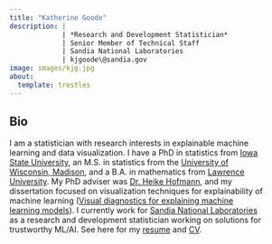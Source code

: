 ```yaml
---
title: "Katherine Goode"
description: | 
             | *Research and Development Statistician*
             | Senior Member of Technical Staff
             | Sandia National Laboratories
             | kjgoode\@sandia.gov
image: images/kjg.jpg
about:
  template: trestles
---
```


::: {.column-page style="width: 90%"}
## Bio

I am a statistician with research interests in explainable machine learning and data visualization. I have a PhD in statistics from [Iowa State University](https://www.stat.iastate.edu/), an M.S. in statistics from the [University of Wisconsin, Madison](https://stat.wisc.edu/), and a B.A. in mathematics from [Lawrence University](https://www.lawrence.edu/academics/college/mathematics). My PhD adviser was [Dr. Heike Hofmann](https://github.com/heike), and my dissertation focused on visualization techniques for explainability of machine learning ([Visual diagnostics for explaining machine learning models](https://dr.lib.iastate.edu/items/abac51d2-c05b-4ef2-90f5-03740ff5c682)). I currently work for [Sandia National Laboratories](https://www.sandia.gov/) as a research and development statistician working on solutions for trustworthy ML/AI. See here for my [resume](https://goodekat.github.io/cv/resume/goode.html) and [CV](https://goodekat.github.io/cv/cv/goode.pdf).
:::
